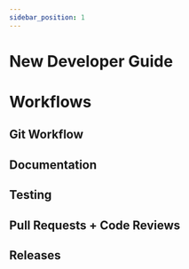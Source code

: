 ```yaml
---
sidebar_position: 1
---
```


# New Developer Guide

# Workflows

## Git Workflow

## Documentation

## Testing

## Pull Requests + Code Reviews

## Releases